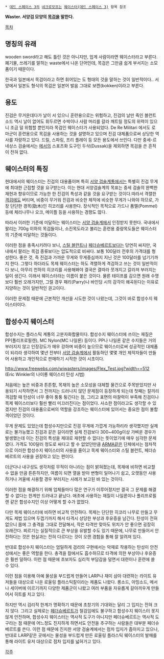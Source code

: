  * [[데드 스페이스 3]]의 [[네크로모프]]는 [[웨이스터(데드 스페이스 3)]] 항목 참조

'''Waster. 서양검 모양의 [[목검]]을 말한다.'''


[[목차]]


== 명칭의 유래 ==
wooden sword라고 해도 틀린 것은 아니지만, 업계 사람이라면 웨이스터라고 부른다. 폐기물, 쓰레기를 말하는 waste에서 나온 단어인데, 목검은 그만큼 쉽게 부서지는 소모품이기 때문이다.

한국과 일본에서 목검이라고 하면 휘어있는 도 형태의 것을 말하는 것이 일반적이다.. 서양에서 일본도 형식의 목검은 일본어 발음 그대로 보켄(bokken)이라고 부른다.

== 용도 ==
진검은 무거운데다가 날이 서 있으니 훈련용으로는 위험하고, 진검의 날만 죽인 블런트 소드 역시 날이 없어도 휘두르면 수박이나 사람 머리를 갈라 깨트릴 정도의 위력이 있으니 조금 덜 위험할 뿐인지라 목검인 웨이스터가 사용되었다. De Re Militari 에서도 로마군이 훈련용으로 목검을 사용하는 것을 설명하고 있으며 진검 대체품으로써 상당한 역사를 자랑하고 있다. 드릴, 스파링, 프리 플레이 등 모든 용도에서 쓰인다. 다만 중세-르네상스 검술에서는 [[메서]]의 스포츠화 도구인 두삭(Dussak)을 제외하면 목검을 쓴 흔적이 전혀 없다. 

== 웨이스터의 특징 ==

현대에서의 웨이스터는 진검의 대용품이며 특히 [[서양 검술]]계통에서는 특별히 진검 무게에 최대한 근접할 것을 요구받는다. 이는 현대 서양검술계의 목표는 중세 검술의 완벽한 재현과 향유이므로 가능한 한 진검의 특성과 같을 것을 요구받는 것이다.따라서 격렬한 [[격검]]에도 버티며, 비중이 무거워 진검과 비슷한 체적에 비슷한 무게가 나와야 하므로, 가장 단단한 경목(勁木)인 히코리를 사용한다. 장식적인 목적으로 가드나 폼멜(Pommel)등에 체리나무나 오크, 메이플 등을 사용하는 경향도 많다.

따라서 이러한 기준에 미달하는 웨이스터는 [[서양 검술]]계에서 인정받지 못한다. 국내에서 팔리는 700g 이하의 목검들이나, 소진목도라고 불리는 훈련용 중량목도들은 웨이스터의 기준에 미달하는 것들이다.

이러한 점을 충족시키려다 보니, [[스틸 블런트]]나 [[페더슈베르트]]보다는 당연히 싸지만, 국내에서 팔리는 목검 종류보다는 압도적으로 비싸다. 보통 100달러 전후의 가격대를 형성한다. 좋은 것, 즉 진검과 가까운 무게와 무게중심까지 지닌 것은 100달러를 넘기기까지 한다. 그렇다 하더라도 목제 웨이스터는 하도 격렬하게 격검하고 쓰는 것이 일반적이다 보니, 아무리 천하의 히코리를 사용해봐야 결국은 결따라 쪼개지고 갈라져 부러지는 일이 생긴다. 이래서 웨이스터라는 이름이 붙은 것이다. 물론 테이프를 감으면 원래 수명보다 훨씬 오래가지만, 그럴 경우 패리(Parry)나 바인딩 시의 감각이 왜곡된다는 이유로 지양하는 것이 일반적인 권고이다.

이러한 문제점 때문에 근본적인 개선을 시도한 것이 나왔는데, 그것이 바로 합성수지 웨이스터이다.

== 합성수지 웨이스터 ==
합성수지는 플라스틱 계통의 고분자화합물이다. 합성수지 웨이스터에 쓰이는 재질은 PP(폴리프로필렌), MC Nylon(MC 나일론) 등이다. PP나 나일론 같은 수지들은 거의 부러지지 않고 인장강도가 매우 강하며 비중이 높으므로 웨이스터로써 성공적인 대체품이 되리라 생각하여 몇년 전부터 [[서양 검술]]계에서 활동하던 몇몇 개인 제작자들이 만들어 사용하고 개인적으로 판매하기 시작한 것이 시초이다.

http://www.freewebs.com/wiwasters/images/Flex_Test.jpg?width==512
(Eric Winkler의 나이롱 웨이스터 탄성 시범)

처음에는 높은 비중과 튼튼함, 목재의 높은 소모성을 대체할 물건으로 주목받았지만 사용되기 시작하면서 그 전까지는 드러나지 않던 문제점이 등장하게 되는데 첫째는 칼끼리 격검할 때 탄성이 너무 좋아 퉁퉁 튕긴다는 점, 그리고 표면의 마찰력이 부족해 진검이나 목제 웨이스터보다 훨씬 빨리 미끄러진다는 점이었다. 사소한 점이라고도 생각할 수 있겠지만 진검의 대용품으로써의 역할을 강조하는 웨이스터에 있어서는 중요한 점이 불합격이었던 것이다.

무게 문제도 있었는데 합성수지만으로 진검 무게에 가깝게 가능하리라 생각했지만 실제로는 불가능했고 진검과 같은 길이라면 실제 진검보다 300~400g이상 가벼운 경우가 발생했는데 이는 진검의 특성을 제대로 재현할 수 없다는 뜻이었기에 매우 심각한 문제였다. 가격도 100달러 정도로 싸다고 할 수 없었던만큼 [[ARMA]]같은 단체에서는 점차적으로 이러한 합성수지 웨이스터의 사용을 줄이고 목제 웨이스터와 스틸 블런트, 페더슈베르트의 사용을 권장하고 있는 편이다.

더군다나 내구성도 생각처럼 무적이 아니라는 점이 밝혀졌는데, 목재에 비하면 비교할 수 없을 만큼 튼튼하지만, 여름이 되면 열을 받아 변형이 일어나기 쉽고, 오랫동안 사용하거나 겨울에 사용할 경우 부러지는 사례가 보고된 바 있는 것이다.

이러한 점을 해결하기 위해 업체들마다 많은 연구가 이루어졌지만 결국 그 문제를 해결할 수 없다는 한계만 드러내고 끝났다. 애초에 사용하는 재질이 나일론이나 폴리프로필렌 같은 합성수지인 이상 어떻게 할 수가 없었다. 

다만 목제 웨이스터에 비하면 비교적 안전하다. 목제는 단단한 히코리 나무로 만들고 무게도 제법 있으며 두껍기까지 해서 타격시 상당한 부상과 후유증을 남긴다. 탄성이 전혀 없으니 몸에 그 충격을 그대로 전달해서, 작은 타격만 맞아도 위치가 안 좋으면 굉장히 오래간다. 찌르기는 실질적으로 큰 부상을 유발할 수도 있기 때문에, 나무로 만들어서 안전하다는 것은 현실과는 전혀 다르다는 것이 오랜 경험을 통해 잘 알려져 있다. 

반대로 합성수지 웨이스터는 엄밀하게 검리의 구현에서는 악재로 작용하는 탄성이 안전성에서는 좋은 역할을 한다. 충격을 칼에서도 흡수하므로 타격에 의한 부상이나 후유증은 훨씬 덜하다. 이런 점 때문에 초보자도 심리적 부담감을 덜면서 대련이나 훈련에 쓸 수 있다. 

이런 점을 이용해 아예 물성을 부드럽게 만들어 LARP나 재미 삼아 대련하는 라이트 유저들을 대상으로 나온 로울링 플라스틱칼이라는 제품도 나왔다. 롱소드, 아밍소드, 메서나 세이버에 이르기까지 다양한 제품군이 나왔고 여러 부품을 자유롭게 갈아끼우게 만들어서 히트를 치고 있다. 

하지만 역시 검리적 한계가 명확하기 때문에 초창기의 기대와는 달리 그 입지는 전혀 크지 않다. 그리고 실제로는 [[페더슈베르트]]가 철검임에도 불구하고 합성수지 웨이스터 못지 않게 안전하며, 합성수지 웨이스터는 역사적 도구가 아니지만 페더슈베르트는 역사적 도구라는 점 때문에 어느정도 진지하게 하면서도 안전을 추구하는 사람들은 대부분 페더슈베르트를 쓴다. 이런 점 때문에 진지한 서양 검술계에서는 점차 입지가 좁아지고 있으나, 반대로 LARP같은 곳에서는 물성을 부드럽게 만든 로울링 플라스틱 웨이스터의 발매를 통해 라이트 유저 대상으로 점차 입지를 넓혀가고 있다. 


[[각주]]


